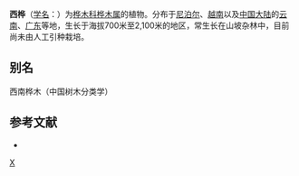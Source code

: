 {{no footnotes|time=2020-01-05T08:21:00+00:00}}
{{Speciesbox 
| genus = Betula
| species = alnoides
| status = NE
| status_system = IUCN3.1
| authority = Buch.-Ham. ex D. Don
}}

'''西桦'''（[[学名|学名]]：{{lang|la|''Betula alnoides''}}）为[[桦木科|桦木科]][[桦木属|桦木属]]的植物。分布于[[尼泊尔|尼泊尔]]、[[越南|越南]]以及[[中国大陆|中国大陆]]的[[云南|云南]]、[[广东|广东]]等地，生长于海拔700米至2,100米的地区，常生长在山坡杂林中，目前尚未由人工引种栽培。

== 别名 ==
西南桦木（中国树木分类学）

== 参考文献 ==
<div class="references-small">
* {{cite web| url =http://www.bioinfo.cn/db05/KmzwSpecies.php?action=view&id=1582| title =西桦| work =《中国高等植物数据库全库》| publisher =中国科学院微生物研究所| author =昆明植物研究所| accessdate =2009-02-22| deadurl =yes| archiveurl =https://web.archive.org/web/20160305011805/http://www.bioinfo.cn/db05/KmzwSpecies.php?action=view&id=1582| archivedate =2016-03-05| df =}}
</div>
{{Taxonbar|from=Q4085314}}

{{DEFAULTSORT:Betula alnoides}}
[[Category:桦木属|X]]